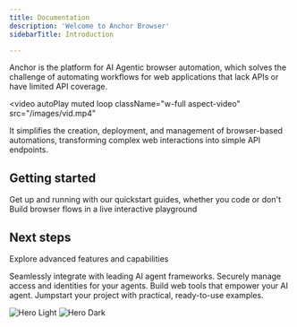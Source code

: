 ```yaml
---
title: Documentation
description: 'Welcome to Anchor Browser'
sidebarTitle: Introduction

---
```


Anchor is the platform for AI Agentic browser automation, which solves the challenge of automating workflows for web applications that lack APIs or have limited API coverage.

<video
  autoPlay
  muted
  loop
  className="w-full aspect-video"
  src="/images/vid.mp4"
></video>

It simplifies the creation, deployment, and management of browser-based automations, transforming complex web interactions into simple API endpoints.

## Getting started

<CardGroup cols={2}>
  <Card
    title="Quick start"
    icon="rocket"
    href="/quickstart"
  >
    Get up and running with our quickstart guides, whether you code or don't
  </Card>
  <Card
    title="Live playground"
    icon="window-restore"
    href="https://app.anchorbrowser.io/playground"
  >
    Build browser flows in a live interactive playground
  </Card>
</CardGroup>

## Next steps

Explore advanced features and capabilities

<CardGroup cols={2}>
  <Card
    title="Connect to AI Agent Frameworks"
    icon="palette"
    href="/agent-frameworks/connect-to-agent-frameworks"
  >
    Seamlessly integrate with leading AI agent frameworks.
  </Card>
  <Card
    title="Authentication and Identities"
    icon="fingerprint"
    href="/essentials/authentication-and-identity"
  >
    Securely manage access and identities for your agents.
  </Card>
  <Card
    title="Build Tools"
    icon="screwdriver-wrench"
    href="/essentials/tool-building"
  >
    Build web tools that empower your AI agent.
  </Card>
  <Card
    title="Example Use-Cases"
    icon="lightbulb"
    href="/examples"
  >
    Jumpstart your project with practical, ready-to-use examples.
  </Card>
</CardGroup>

<img
  className="block dark:hidden"
  src="/images/hero-light.svg"
  alt="Hero Light"
/>
<img
  className="hidden dark:block"
  src="/images/hero-dark.svg"
  alt="Hero Dark"
/>